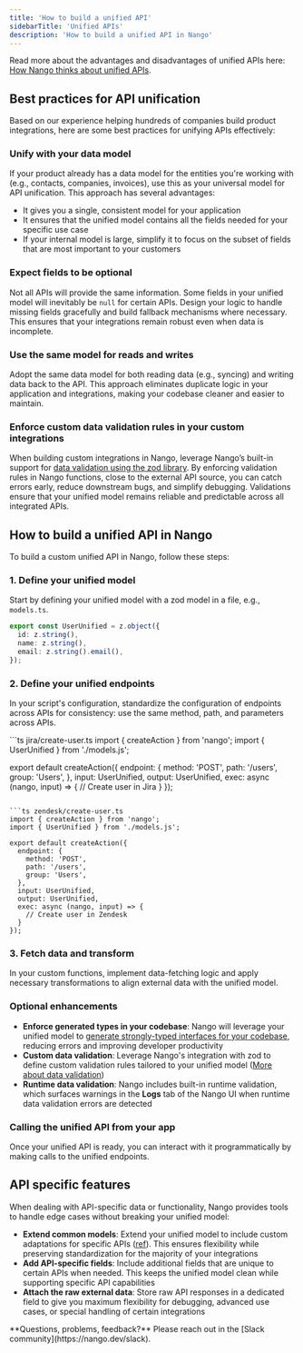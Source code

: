 ```yaml
---
title: 'How to build a unified API'
sidebarTitle: 'Unified APIs'
description: 'How to build a unified API in Nango'
---
```


Read more about the advantages and disadvantages of unified APIs here: [How Nango thinks about unified APIs](/guides/platform/unified-apis).

## Best practices for API unification

Based on our experience helping hundreds of companies build product integrations, here are some best practices for unifying APIs effectively:

### Unify with your data model

If your product already has a data model for the entities you're working with (e.g., contacts, companies, invoices), use this as your universal model for API unification. This approach has several advantages:
- It gives you a single, consistent model for your application
- It ensures that the unified model contains all the fields needed for your specific use case
- If your internal model is large, simplify it to focus on the subset of fields that are most important to your customers

### Expect fields to be optional

Not all APIs will provide the same information. Some fields in your unified model will inevitably be `null` for certain APIs. Design your logic to handle missing fields gracefully and build fallback mechanisms where necessary. This ensures that your integrations remain robust even when data is incomplete.

### Use the same model for reads and writes

Adopt the same data model for both reading data (e.g., syncing) and writing data back to the API. This approach eliminates duplicate logic in your application and integrations, making your codebase cleaner and easier to maintain.

### Enforce custom data validation rules in your custom integrations

When building custom integrations in Nango, leverage Nango’s built-in support for [data validation using the zod library](/implementation-guides/building-integrations/data-validation). By enforcing validation rules in Nango functions, close to the external API source, you can catch errors early, reduce downstream bugs, and simplify debugging. Validations ensure that your unified model remains reliable and predictable across all integrated APIs.

## How to build a unified API in Nango

To build a custom unified API in Nango, follow these steps:

### 1. Define your unified model

Start by defining your unified model with a zod model in a file, e.g., `models.ts`.

```ts models.ts
export const UserUnified = z.object({
  id: z.string(),
  name: z.string(),
  email: z.string().email(),
});
```

### 2. Define your unified endpoints

In your script's configuration, standardize the configuration of endpoints across APIs for consistency: use the same method, path, and parameters across APIs.

<CodeGroup>
```ts jira/create-user.ts
import { createAction } from 'nango';
import { UserUnified } from './models.js';

export default createAction({
  endpoint: {
    method: 'POST',
    path: '/users',
    group: 'Users',
  },
  input: UserUnified,
  output: UserUnified,
  exec: async (nango, input) => {
    // Create user in Jira
  }
});
```

```ts zendesk/create-user.ts
import { createAction } from 'nango';
import { UserUnified } from './models.js';

export default createAction({
  endpoint: {
    method: 'POST',
    path: '/users',
    group: 'Users',
  },
  input: UserUnified,
  output: UserUnified,
  exec: async (nango, input) => {
    // Create user in Zendesk
  }
});
```
</CodeGroup>

### 3. Fetch data and transform

In your custom functions, implement data-fetching logic and apply necessary transformations to align external data with the unified model.

### Optional enhancements

- **Enforce generated types in your codebase**: Nango will leverage your unified model to [generate strongly-typed interfaces for your codebase](/implementation-guides/building-integrations/data-validation#available-schema-files), reducing errors and improving developer productivity
- **Custom data validation**: Leverage Nango's integration with zod to define custom validation rules tailored to your unified model ([More about data validation](/guides/platform/data-validation))
- **Runtime data validation**: Nango includes built-in runtime validation, which surfaces warnings in the **Logs** tab of the Nango UI when runtime data validation errors are detected 

### Calling the unified API from your app

Once your unified API is ready, you can interact with it programmatically by making calls to the unified endpoints.

## API specific features

When dealing with API-specific data or functionality, Nango provides tools to handle edge cases without breaking your unified model:

- **Extend common models**: Extend your unified model to include custom adaptations for specific APIs ([ref](/reference/integration-configuration#extend-types)). This ensures flexibility while preserving standardization for the majority of your integrations
- **Add API-specific fields**: Include additional fields that are unique to certain APIs when needed. This keeps the unified model clean while supporting specific API capabilities
- **Attach the raw external data**: Store raw API responses in a dedicated field to give you maximum flexibility for debugging, advanced use cases, or special handling of certain integrations

<Tip>
**Questions, problems, feedback?** Please reach out in the [Slack community](https://nango.dev/slack).
</Tip>